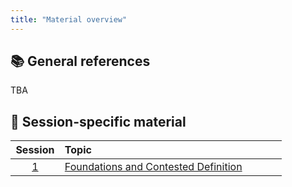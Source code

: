 ```yaml
---
title: "Material overview"
---
```


## 📚 General references

TBA

## 🔖 Session-specific material




|   Session    | Topic                                                         |
|:------------:|:--------------------------------------------------------------|
|   [1](#s1)   | [ Foundations and Contested Definition](/content/material/session_01.qmd)        |

